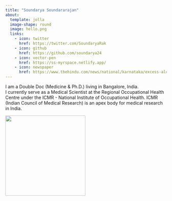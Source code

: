 ```yaml
---
title: "Soundarya Soundararajan"
about:
  template: jolla
  image-shape: round
  image: hello.png  
  links:
    - icon: twitter 
      href: https://twitter.com/SoundaryaRak
    - icon: github
      href: https://github.com/soundarya24
    - icon: vector-pen
      href: https://ss-myrspace.netlify.app/
    - icon: newspaper
      href: https://www.thehindu.com/news/national/karnataka/excess-alcohol-intake-can-irreversibly-change-dna-nimhans-study/article33826963.ece
---
```


I am a Double Doc (Medicine & Ph.D.) living in Bangalore, India.\
I currently serve as a Medical Scientist at the Regional Occupational Health Centre under the ICMR - National Institute of Occupational Health. ICMR (Indian Council of Medical Research) is an apex body for medical research in India.

![](S.png){fig-align="center" width="250"}
